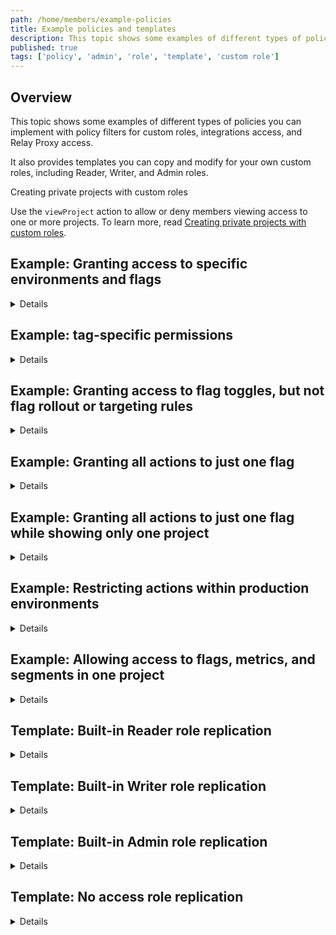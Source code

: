 ```yaml
---
path: /home/members/example-policies
title: Example policies and templates
description: This topic shows some examples of different types of policies you can implement with custom roles.
published: true
tags: ['policy', 'admin', 'role', 'template', 'custom role']
---
```


## Overview

This topic shows some examples of different types of policies you can implement with policy filters for custom roles, integrations access, and Relay Proxy access.

It also provides templates you can copy and modify for your own custom roles, including Reader, Writer, and Admin roles.

<Callout intent="info">
<CalloutTitle>Creating private projects with custom roles</CalloutTitle>
<CalloutDescription>

Use the `viewProject` action to allow or deny members viewing access to one or more projects. To learn more, read [Creating private projects with custom roles](/home/organize/private-projects).

</CalloutDescription>
</Callout>

## Example: Granting access to specific environments and flags

<Details summary="Expand Example: Granting access to specific environments and flags">

This example policy uses the `*` wildcard to allow members of the QA team to administer environments that have tags beginning with `qa_`, such as `qa_test`, `qa_production`, and so on. This policy also allows members to manage flags in environments that have tags beginning with `qa_`.

To manage flags in environments tagged `qa_*`, you must specify the flag-level resource you want to control. Limiting `resources` to `"proj/*:env/*;qa_*"` lets you manage the environment itself.

When you recreate this custom role, keep the **By default, members can view all LaunchDarkly content** box checked.

Copy this role and make any modifications to it to suit your needs:

<CodeSample>
<CSTab label="QA team policy">

```json
[
  {
    "effect": "allow",
    "actions": ["*"],
    "resources": ["proj/*:env/*;qa_*"]
  },
  {
    "effect": "allow",
    "actions": ["*"],
    "resources": ["proj/*:env/*;qa_*:/flag/*"]
  }
]
```

</CSTab>
</CodeSample>

</Details>

## Example: tag-specific permissions

<Details summary="Expand Example: tag-specific permissions">

One way to organize access to resources is by tagging individual resources, and then creating custom roles with access based on those tags. For example, you can create a `dev` tag for your environments and use it in a policy to allow access only to development environments. You can add tags to projects, environments, segments, flags, and metrics.

When you recreate this custom role, keep the **By default, members can view all LaunchDarkly content** box checked.

Copy this role and make any modifications to it to suit your needs:

<CodeSample>
<CSTab label="Dev-tagged resources">

```json
[
  {
    "effect": "allow",
    "actions": ["*"],
    "resources": ["proj/*:env/*:flag/*;dev"]
  },
  {
    "effect": "allow",
    "actions": ["*"],
    "resources": ["proj/*:env/*;dev"]
  },
  {
    "effect": "allow",
    "actions": ["*"],
    "resources": ["proj/*;dev"]
  }
]
```

</CSTab>
</CodeSample>

Anyone with this custom role can edit resources that have a `dev` tag.

For more tag policy examples, read [Using tags in custom role policies](/home/members/role-tags#using-tags-in-custom-role-policies).

</Details>

## Example: Granting access to flag toggles, but not flag rollout or targeting rules

<Details summary="Expand Example: Granting access to flag toggles, but not flag rollout or targeting rules">

This example policy allows members of the Ops team to toggle on or off any flags in the production environment. They may not change percentage rollouts or targeting rules, or manage any environments or projects.

When you recreate this custom role, keep the **By default, members can view all LaunchDarkly content** box checked.

<Callout intent="info">
<CalloutTitle>Do not use display names for projects and environments in policies</CalloutTitle>
<CalloutDescription>

Policies require you to use project and environment keys, not names. If you use their names, the policies will not affect anything.

</CalloutDescription>
</Callout>

Copy this role and make any modifications to it to suit your needs:

<CodeSample>
<CSTab label="Ops team">

```json
[
  {
    "effect": "allow",
    "actions": ["updateOn"],
    "resources": ["proj/*:env/production:flag/*"]
  }
]
```

</CSTab>
</CodeSample>

</Details>

## Example: Granting all actions to just one flag

<Details summary="Expand Example: Granting all actions to just one flag">

The policy below allows all actions to be done to a single specified flag, `flag-1`. When you recreate this custom role, keep the **By default, members can view all LaunchDarkly content** box checked.

For a complete list of flag actions, read [Feature flag actions](/home/members/role-actions#feature-flag-actions).

Copy this role and make any modifications to it to suit your needs:

<CodeSample>
<CSTab label="One flag">

```json
[
  {
    "effect": "allow",
    "actions": ["*"],
    "resources": ["proj/*:env/*:flag/flag-1"]
  }
]
```

</CSTab>
</CodeSample>

</Details>

## Example: Granting all actions to just one flag while showing only one project

<Details summary="Expand Example: Granting all actions to just one flag while showing only one project">

The policy below restricts access to a project a flag is in, while still allowing you to perform actions on that flag. In this example, the flag is called `flag-1`.

When you recreate this custom role, keep the **By default, members can view all LaunchDarkly content** box checked.

Copy this role and make any modifications to it to suit your needs:

<CodeSample>
<CSTab label="One flag">

```json
[
  {
    "effect": "deny",
    "actions": ["viewProject"],
    "notResources": ["proj/project-1"]
  },
  {
    "effect": "allow",
    "actions": ["*"],
    "resources": ["proj/*:env/*:flag/flag-1"]
  }
]
```

</CSTab>
</CodeSample>

In the example above, we use `notResources` to allow role recipients to view and modify `project-1` exclusively. We do this by specifying which projects the member cannot view, with one exception.

This lets you restrict access to only one project without having to explicitly deny access to every project except that one.

</Details>

## Example: Restricting actions within production environments

<Details summary="Expand Example: Restricting actions within production environments">

This policy allows using only these actions in the `production-1` environment:

- `updateFlagVariations`
- `updateTags`

This means they can take all other actions in any other non-production environment. When you recreate this custom role, keep the **By default, members can view all LaunchDarkly content** box checked.

Copy this role and make any modifications to it to suit your needs:

<CodeSample>
<CSTab label="Non-prod environments">

```json
[
  {
    "effect": "deny",
    "actions": ["viewProject"],
    "notResources": ["proj/project-1"]
  },
  {
    "effect": "allow",
    "actions": ["*"],
    "resources": ["proj/project-1:env/*:flag/*"]
  },
  {
    "effect": "deny",
    "notActions": [
      "updateFlagVariations",
      "updateTags"
      ],
    "resources": ["proj/project-1:env/production-1:flag/*"]
  }
]
```

</CSTab>
</CodeSample>

The second statement in the code snippet above allows all actions in all environments and to all flags in the project named `project-1`. You must specifically allow access, or the roles default to the Reader role.

</Details>

## Example: Allowing access to flags, metrics, and segments in one project

<Details summary="Expand Example: Allowing access to flags, metrics, and segments in one project">

In this example, we deny all actions to all projects, but allow specific flag actions in one project, all segment actions in all projects, and all metric actions in all projects. When you restrict all actions this comprehensively, you must add each action for flags, segments, and metrics explicitly.

When you recreate this custom role, keep the **By default, members can view all LaunchDarkly content** box checked.

Copy this role and make any modifications to it to suit your needs:

<CodeSample>
<CSTab label="Flags, metrics, and segments">

```json
[
  {
    "effect": "deny",
    "notActions": ["viewProject"],
    "resources": ["proj/*"]
  },
  {
    "effect": "allow",
    "notActions": [
      "createFlag",
      "updateTargets",
      "updateRules",
      "createExperiment",
      "deleteExperiment",
      "updateScheduledChanges"
    ],
    "resources": ["proj/project-1:env/*:flag/*"]
  },
  {
    "effect": "allow",
    "actions": ["*"],
    "resources": ["proj/*:env/*:segment/*"]
  },
  {
    "effect": "allow",
    "actions": ["*"],
    "resources": ["proj/*:metric/*"]
  }
]
```

</CSTab>
</CodeSample>

</Details>

## Template: Built-in Reader role replication

<Details summary="Expand Template: Built-in Reader role replication">

When you recreate this custom role, keep the **By default, members can view all LaunchDarkly content** box checked. If you uncheck this box, the role will not have read access to any resources.

Copy this Reader role and make any modifications to it to suit your needs:

<CodeSample>
<CSTab label="Reader role">

```json
[
  {
    "effect": "deny",
    "actions": ["*"],
    "resources": ["proj/*:env/*"]
  },
  {
    "effect": "deny",
    "actions": ["*"],
    "resources": ["proj/*:metric/*"]
  },
  {
    "effect": "deny",
    "actions": ["*"],
    "resources": ["proj/*:env/*:flag/*"]
  },
  {
    "effect": "deny",
    "actions": ["*"],
    "resources": ["proj/*:env/*:segment/*"]
  },
  {
    "effect": "deny",
    "actions": ["*"],
    "resources": ["proj/*:env/*:destination/*"]
  },
  {
    "effect": "deny",
    "actions": ["*"],
    "resources": ["proj/*:env/*:context/*"]
  },
  {
    "effect": "deny",
    "actions": ["*"],
    "resources": ["member/*"]
  },
  {
    "effect": "deny",
    "actions": ["*"],
    "resources": ["member/*:token/*"]
  },
  {
    "effect": "deny",
    "actions": ["*"],
    "resources": ["role/*"]
  },
  {
    "effect": "deny",
    "actions": ["*"],
    "resources": ["integration/*"]
  },
  {
    "effect": "deny",
    "actions": ["*"],
    "resources": ["webhook/*"]
  },
  {
    "effect": "deny",
    "actions": ["*"],
    "resources": ["code-reference-repository/*"]
  },
  {
    "effect": "deny",
    "actions": ["*"],
    "resources": ["acct"]
  }
]
```

</CSTab>
</CodeSample>

</Details>

## Template: Built-in Writer role replication

<Details summary="Expand Template: Built-in Writer role replication">

Because permissions are set to `deny` by default, you must explicitly allow actions for the Writer role. The code snippet below is a replication of LaunchDarkly's built-in Writer role. You can copy it and make adjustments as needed.

If you compare the code snippet below to the [Reader role replication](#template-built-in-reader-role-replication), you'll find that every resource level is addressed except for `member/*`, `member/*:token/*`, `role/*`, and `acct`. By default, those resources are already set to `deny`, so you don't have to specifically `deny` them again.

Copy this Writer role and make any modifications to it to suit your needs:

<CodeSample>
<CSTab label="Writer role">

```json
[
  {
    "effect": "allow",
    "actions": ["*"],
    "resources": ["proj/*"]
  },
  {
    "effect": "allow",
    "actions": ["*"],
    "resources": ["proj/*:env/*"]
  },
  {
    "effect": "allow",
    "actions": ["*"],
    "resources": ["proj/*:metric/*"]
  },
  {
    "effect": "allow",
    "actions": ["*"],
    "resources": ["proj/*:env/*:flag/*"]
  },
  {
    "effect": "allow",
    "actions": ["*"],
    "resources": ["proj/*:env/*:segment/*"]
  },
  {
    "effect": "allow",
    "actions": ["*"],
    "resources": ["proj/*:env/*:destination/*"]
  },
  {
    "effect": "allow",
    "actions": ["*"],
    "resources": ["proj/*:env/*:context/*"]
  },
  {
    "effect": "allow",
    "actions": ["*"],
    "resources": ["member/*:token/*"]
  },
  {
    "effect": "allow",
    "actions": ["*"],
    "resources": ["integration/*"]
  },
  {
    "effect": "allow",
    "actions": ["*"],
    "resources": ["webhook/*"]
  },
  {
    "effect": "allow",
    "actions": ["*"],
    "resources": ["code-reference-repository/*"]
  }
]
```

</CSTab>
</CodeSample>

</Details>

## Template: Built-in Admin role replication

<Details summary="Expand Template: Built-in Admin role replication">

Because permissions are set to `deny` by default, you must explicitly allow actions for the Admin role. The code snippet below is a replication of LaunchDarkly's built-in Admin role. You can copy it and make adjustments as needed.

Copy this Admin role and make any modifications to it to suit your needs:

<CodeSample>
<CSTab label="Admin role">

```json

[
  {
    "effect": "allow",
    "actions": ["*"],
    "resources": ["proj/*"]
  },
  {
    "effect": "allow",
    "actions": ["*"],
    "resources": ["proj/*:env/*"]
  },
  {
    "effect": "allow",
    "actions": ["*"],
    "resources": ["proj/*:metric/*"]
  },
  {
    "effect": "allow",
    "actions": ["*"],
    "resources": ["member/*"]
  },
  {
    "effect": "allow",
    "actions": ["*"],
    "resources": ["member/*:token/*"]
  },
  {
    "effect": "allow",
    "actions": ["*"],
    "resources": ["role/*"]
  },
  {
    "effect": "allow",
    "actions": ["*"],
    "resources": ["proj/*:env/*:flag/*"]
  },
  {
    "effect": "allow",
    "actions": ["*"],
    "resources": ["integration/*"]
  },
  {
    "effect": "allow",
    "actions": ["*"],
    "resources": ["proj/*:env/*:segment/*"]
  },
  {
    "effect": "allow",
    "actions": ["*"],
    "resources": ["webhook/*"]
  },
  {
    "effect": "allow",
    "actions": ["*"],
    "resources": ["proj/*:env/*:context/*"]
  },
  {
    "effect": "allow",
    "actions": ["*"],
    "resources": ["code-reference-repository/*"]
  },
  {
    "effect": "allow",
    "actions": ["*"],
    "resources": ["proj/*:env/*:destination/*"]
  },
  {
    "effect": "allow",
    "actions": ["*"],
    "resources": ["acct"]
  }
]
```

</CSTab>
</CodeSample>

</Details>

## Template: No access role replication

<Details summary="Expand Template: No access role replication">

Permissions are set to `deny` by default except for the `viewProject` and `createAccessToken` actions. You must explicitly deny those actions for the No access role. The code snippet below is a replication of LaunchDarkly's built-in No access role. You can copy it and make adjustments as needed.

Copy this No access role and make any modifications to it to suit your needs:

<CodeSample>
<CSTab label="No access role">

```json
[
  {
    "effect": "deny",
    "actions": ["viewProject"],
    "resources": ["proj/*"]
  }
]
```

</CSTab>
</CodeSample>
</Details>
